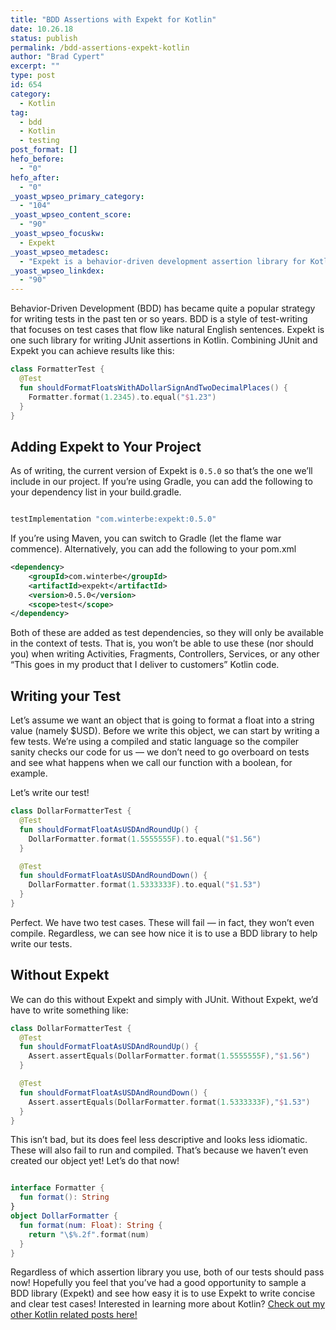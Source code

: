 ```yaml
---
title: "BDD Assertions with Expekt for Kotlin"
date: 10.26.18
status: publish
permalink: /bdd-assertions-expekt-kotlin
author: "Brad Cypert"
excerpt: ""
type: post
id: 654
category:
  - Kotlin
tag:
  - bdd
  - Kotlin
  - testing
post_format: []
hefo_before:
  - "0"
hefo_after:
  - "0"
_yoast_wpseo_primary_category:
  - "104"
_yoast_wpseo_content_score:
  - "90"
_yoast_wpseo_focuskw:
  - Expekt
_yoast_wpseo_metadesc:
  - "Expekt is a behavior-driven development assertion library for Kotlin. Writing tests using Expekt can help make assertions clearer and more robust."
_yoast_wpseo_linkdex:
  - "90"
---
```


Behavior-Driven Development (BDD) has became quite a popular strategy for writing tests in the past ten or so years. BDD is a style of test-writing that focuses on test cases that flow like natural English sentences. Expekt is one such library for writing JUnit assertions in Kotlin. Combining JUnit and Expekt you can achieve results like this:

```kotlin
class FormatterTest {
  @Test
  fun shouldFormatFloatsWithADollarSignAndTwoDecimalPlaces() {
    Formatter.format(1.2345).to.equal("$1.23")
  }
}
```

## Adding Expekt to Your Project

As of writing, the current version of Expekt is `0.5.0` so that’s the one we’ll include in our project. If you’re using Gradle, you can add the following to your dependency list in your build.gradle.

```gradle

testImplementation "com.winterbe:expekt:0.5.0"

```

If you’re using Maven, you can switch to Gradle (let the flame war commence). Alternatively, you can add the following to your pom.xml

```xml
<dependency>
    <groupId>com.winterbe</groupId>
    <artifactId>expekt</artifactId>
    <version>0.5.0</version>
    <scope>test</scope>
</dependency>
```

Both of these are added as test dependencies, so they will only be available in the context of tests. That is, you won’t be able to use these (nor should you) when writing Activities, Fragments, Controllers, Services, or any other “This goes in my product that I deliver to customers” Kotlin code.

## Writing your Test

Let’s assume we want an object that is going to format a float into a string value (namely \$USD). Before we write this object, we can start by writing a few tests. We’re using a compiled and static language so the compiler sanity checks our code for us — we don’t need to go overboard on tests and see what happens when we call our function with a boolean, for example.

Let’s write our test!

```kotlin
class DollarFormatterTest {
  @Test
  fun shouldFormatFloatAsUSDAndRoundUp() {
    DollarFormatter.format(1.5555555F).to.equal("$1.56")
  }

  @Test
  fun shouldFormatFloatAsUSDAndRoundDown() {
    DollarFormatter.format(1.5333333F).to.equal("$1.53")
  }
}
```

Perfect. We have two test cases. These will fail — in fact, they won’t even compile. Regardless, we can see how nice it is to use a BDD library to help write our tests.

## Without Expekt

We can do this without Expekt and simply with JUnit. Without Expekt, we’d have to write something like:

```kotlin
class DollarFormatterTest {
  @Test
  fun shouldFormatFloatAsUSDAndRoundUp() {
    Assert.assertEquals(DollarFormatter.format(1.5555555F),"$1.56")
  }

  @Test
  fun shouldFormatFloatAsUSDAndRoundDown() {
    Assert.assertEquals(DollarFormatter.format(1.5333333F),"$1.53")
  }
}
```

This isn’t bad, but its does feel less descriptive and looks less idiomatic. These will also fail to run and compiled. That’s because we haven’t even created our object yet! Let’s do that now!

```kotlin

interface Formatter {
  fun format(): String
}
object DollarFormatter {
  fun format(num: Float): String {
    return "\$%.2f".format(num)
  }
}

```

Regardless of which assertion library you use, both of our tests should pass now! Hopefully you feel that you’ve had a good opportunity to sample a BDD library (Expekt) and see how easy it is to use Expekt to write concise and clear test cases!
Interested in learning more about Kotlin? [Check out my other Kotlin related posts here!](http://www.bradcypert.com/category/kotlin/)
